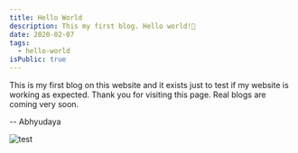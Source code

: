 ```yaml
---
title: Hello World
description: This my first blog. Hello world!👋
date: 2020-02-07
tags:
  - hello-world
isPublic: true
---
```


This is my first blog on this website and it exists just to test if my website
is working as expected. Thank you for visiting this page. Real blogs are coming
very soon.

-- Abhyudaya

![test](/favicon.ico)
